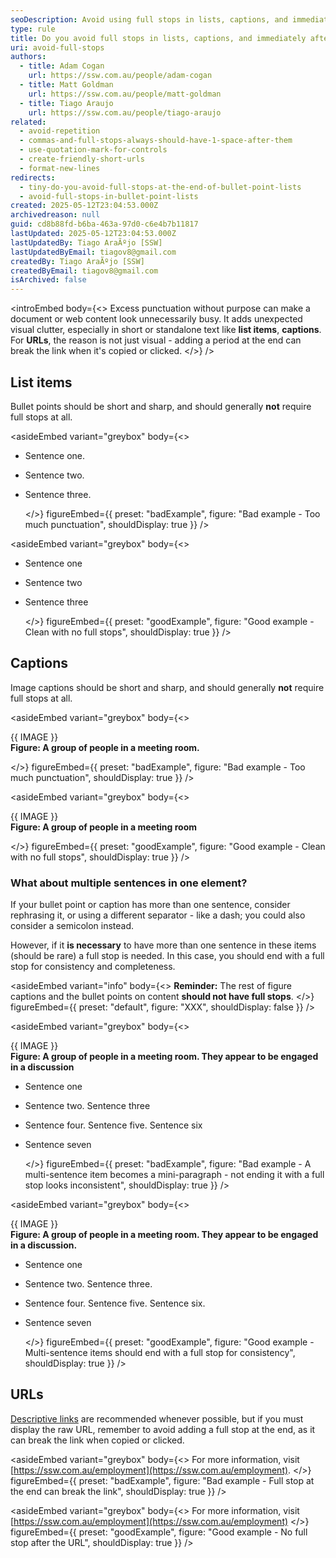 ```yaml
---
seoDescription: Avoid using full stops in lists, captions, and immediately after a URL to keep your text clean and concise.
type: rule
title: Do you avoid full stops in lists, captions, and immediately after a URL?
uri: avoid-full-stops
authors:
  - title: Adam Cogan
    url: https://ssw.com.au/people/adam-cogan
  - title: Matt Goldman
    url: https://ssw.com.au/people/matt-goldman
  - title: Tiago Araujo
    url: https://ssw.com.au/people/tiago-araujo
related:
  - avoid-repetition
  - commas-and-full-stops-always-should-have-1-space-after-them
  - use-quotation-mark-for-controls
  - create-friendly-short-urls
  - format-new-lines
redirects:
  - tiny-do-you-avoid-full-stops-at-the-end-of-bullet-point-lists
  - avoid-full-stops-in-bullet-point-lists
created: 2025-05-12T23:04:53.000Z
archivedreason: null
guid: cd8b88fd-b6ba-463a-97d0-c6e4b7b11817
lastUpdated: 2025-05-12T23:04:53.000Z
lastUpdatedBy: Tiago AraÃºjo [SSW]
lastUpdatedByEmail: tiagov8@gmail.com
createdBy: Tiago AraÃºjo [SSW]
createdByEmail: tiagov8@gmail.com
isArchived: false
---
```


<introEmbed
  body={<>
Excess punctuation without purpose can make a document or web content look unnecessarily busy. It adds unexpected visual clutter, especially in short or standalone text like **list items**, **captions**. For **URLs**, the reason is not just visual - adding a period at the end can break the link when it's copied or clicked.
  </>}
/>
## List items

Bullet points should be short and sharp, and should generally **not** require full stops at all.

<asideEmbed
  variant="greybox"
  body={<>
    
* Sentence one.
* Sentence two.
* Sentence three.

  </>}
  figureEmbed={{
    preset: "badExample",
    figure: "Bad example - Too much punctuation",
    shouldDisplay: true
  }}
/>

<asideEmbed
  variant="greybox"
  body={<>
    
* Sentence one
* Sentence two
* Sentence three

  </>}
  figureEmbed={{
    preset: "goodExample",
    figure: "Good example - Clean with no full stops",
    shouldDisplay: true
  }}
/>

## Captions

Image captions should be short and sharp, and should generally **not** require full stops at all.

<asideEmbed
  variant="greybox"
  body={<>
    
&#123;&#123; IMAGE &#125;&#125;\
**Figure: A group of people in a meeting room.**

  </>}
  figureEmbed={{
    preset: "badExample",
    figure: "Bad example - Too much punctuation",
    shouldDisplay: true
  }}
/>

<asideEmbed
  variant="greybox"
  body={<>
    
&#123;&#123; IMAGE &#125;&#125;\
**Figure: A group of people in a meeting room**

  </>}
  figureEmbed={{
    preset: "goodExample",
    figure: "Good example - Clean with no full stops",
    shouldDisplay: true
  }}
/>

### What about multiple sentences in one element?

If your bullet point or caption has more than one sentence, consider rephrasing it, or using a different separator - like a dash; you could also consider a semicolon instead.

However, if it **is necessary** to have more than one sentence in these items (should be rare) a full stop is needed. In this case, you should end with a full stop for consistency and completeness.

<asideEmbed
  variant="info"
  body={<>
    **Reminder:** The rest of figure captions and the bullet points on content **should not have full stops**.
  </>}
  figureEmbed={{
    preset: "default",
    figure: "XXX",
    shouldDisplay: false
  }}
/>

<asideEmbed
  variant="greybox"
  body={<>
    
&#123;&#123; IMAGE &#125;&#125;\
**Figure: A group of people in a meeting room. They appear to be engaged in a discussion**

* Sentence one
* Sentence two. Sentence three
* Sentence four. Sentence five. Sentence six
* Sentence seven

  </>}
  figureEmbed={{
    preset: "badExample",
    figure: "Bad example - A multi-sentence item becomes a mini-paragraph - not ending it with a full stop looks inconsistent",
    shouldDisplay: true
  }}
/>

<asideEmbed
  variant="greybox"
  body={<>
    
&#123;&#123; IMAGE &#125;&#125;\
**Figure: A group of people in a meeting room. They appear to be engaged in a discussion.**

* Sentence one
* Sentence two. Sentence three.
* Sentence four. Sentence five. Sentence six.
* Sentence seven

  </>}
  figureEmbed={{
    preset: "goodExample",
    figure: "Good example - Multi-sentence items should end with a full stop for consistency",
    shouldDisplay: true
  }}
/>

## URLs

[Descriptive links](/descriptive-links) are recommended whenever possible, but if you must display the raw URL, remember to avoid adding a full stop at the end, as it can break the link when copied or clicked.

<asideEmbed
  variant="greybox"
  body={<>
    For more information, visit [https://ssw.com.au/employment](https://ssw.com.au/employment).
  </>}
  figureEmbed={{
    preset: "badExample",
    figure: "Bad example - Full stop at the end can break the link",
    shouldDisplay: true
  }}
/>

<asideEmbed
  variant="greybox"
  body={<>
    For more information, visit [https://ssw.com.au/employment](https://ssw.com.au/employment)
  </>}
  figureEmbed={{
    preset: "goodExample",
    figure: "Good example - No full stop after the URL",
    shouldDisplay: true
  }}
/>
